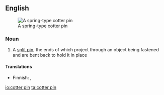 ==English==
[[Image:CotterPin.png|thumb|A spring-type cotter pin]]

===Noun===
{{en-noun|sg=[[cotter]] [[pin]]}}

# A [[split pin]], the ends of which project through an object being fastened and are bent back to hold it in place

====Translations====
{{top}}
* Finnish: {{t|fi|sokkanaula}}, {{t-|fi|sokka}}
{{bottom}}

[[io:cotter pin]]
[[ta:cotter pin]]
